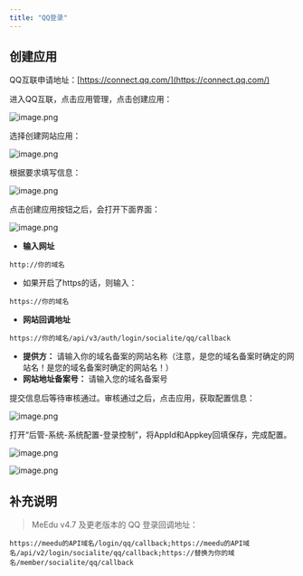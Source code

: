 ```yaml
---
title: "QQ登录"
---
```


## 创建应用

QQ互联申请地址：[https://connect.qq.com/](https://connect.qq.com/)

进入QQ互联，点击应用管理，点击创建应用：

![image.png](https://minio.meedu.vip/meedu-faq/images/b01a0e23da718a08989311b8b2dfb069/SXKZcHnKTpliLQmjLhNcCJdouBTIsIzO.png)

选择创建网站应用：

![image.png](https://minio.meedu.vip/meedu-faq/images/b01a0e23da718a08989311b8b2dfb069/nCsDccCHNHVuYz6IFnDjrEL73JxfadpI.png)

根据要求填写信息：

![image.png](https://minio.meedu.vip/meedu-faq/images/b01a0e23da718a08989311b8b2dfb069/VXoUWC5HZ3HGZQDyxTK3VFBwUCOszK8h.png)

点击创建应用按钮之后，会打开下面界面：

![image.png](https://minio.meedu.vip/meedu-faq/images/b01a0e23da718a08989311b8b2dfb069/mfSgb9r1drlQPjoRdgl5CUOwLDw6zoBK.png)

- **输入网址**

```
http://你的域名
```

- 如果开启了https的话，则输入：

```
https://你的域名
```

- **网站回调地址**

```
https://你的域名/api/v3/auth/login/socialite/qq/callback
```
- **提供方：** 请输入你的域名备案的网站名称（注意，是您的域名备案时确定的网站名！是您的域名备案时确定的网站名！）
- **网站地址备案号：** 请输入您的域名备案号

提交信息后等待审核通过。审核通过之后，点击应用，获取配置信息：

![image.png](https://minio.meedu.vip/meedu-faq/images/b01a0e23da718a08989311b8b2dfb069/5HqdyTGBijyAnoZczGV5LvbkNjvRxiOB.png)

打开“后管-系统-系统配置-登录控制”，将AppId和Appkey回填保存，完成配置。

![image.png](https://minio.meedu.vip/meedu-faq/images/b01a0e23da718a08989311b8b2dfb069/PW5hoq9awUnRIrW3bHEgQWQ7BzRpxIik.png)

![image.png](https://minio.meedu.vip/meedu-faq/images/b01a0e23da718a08989311b8b2dfb069/BT2KBh4zjyFSiJLrv2uwn7Uvu0Jeyv7H.png)

## 补充说明

> MeEdu v4.7 及更老版本的 QQ 登录回调地址：

```
https://meedu的API域名/login/qq/callback;https://meedu的API域名/api/v2/login/socialite/qq/callback;https://替换为你的域名/member/socialite/qq/callback
```